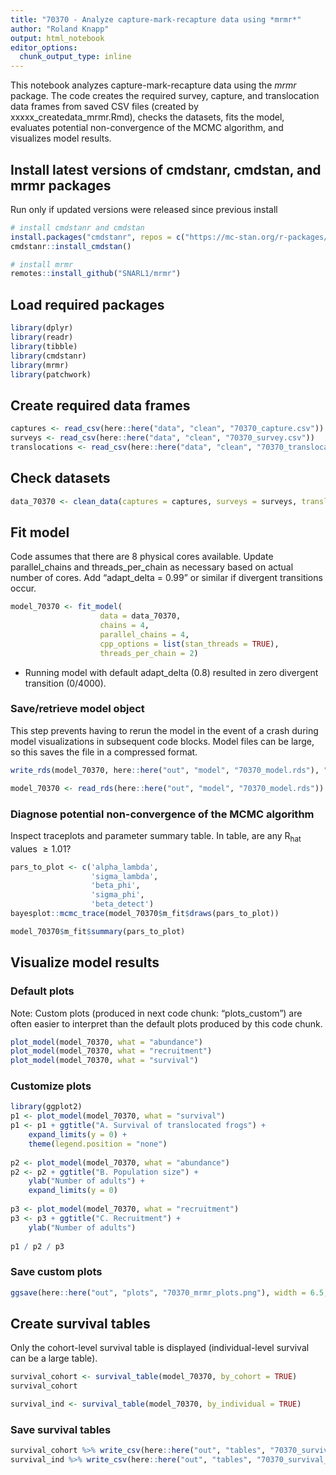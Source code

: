 ```yaml
---
title: "70370 - Analyze capture-mark-recapture data using *mrmr*"
author: "Roland Knapp"
output: html_notebook
editor_options: 
  chunk_output_type: inline
---
```

This notebook analyzes capture-mark-recapture data using the *mrmr* package. The code creates the required survey, capture, and translocation data frames from saved CSV files (created by xxxxx_createdata_mrmr.Rmd), checks the datasets, fits the model, evaluates potential non-convergence of the MCMC algorithm, and visualizes model results. 

## Install latest versions of cmdstanr, cmdstan, and mrmr packages
Run only if updated versions were released since previous install
```r
# install cmdstanr and cmdstan
install.packages("cmdstanr", repos = c("https://mc-stan.org/r-packages/", getOption("repos")))
cmdstanr::install_cmdstan()

# install mrmr
remotes::install_github("SNARL1/mrmr")
```

## Load required packages
```r
library(dplyr)
library(readr)
library(tibble)
library(cmdstanr)
library(mrmr)
library(patchwork)
```

## Create required data frames
```r
captures <- read_csv(here::here("data", "clean", "70370_capture.csv"))
surveys <- read_csv(here::here("data", "clean", "70370_survey.csv"))
translocations <- read_csv(here::here("data", "clean", "70370_translocation.csv"))
```

## Check datasets
```r
data_70370 <- clean_data(captures = captures, surveys = surveys, translocations = translocations)
```

## Fit model
Code assumes that there are 8 physical cores available. Update parallel_chains and threads_per_chain as necessary based on actual number of cores. 
Add "adapt_delta = 0.99" or similar if divergent transitions occur. 
```r
model_70370 <- fit_model(
                    data = data_70370, 
                    chains = 4, 
                    parallel_chains = 4, 
                    cpp_options = list(stan_threads = TRUE),
                    threads_per_chain = 2) 
```
* Running model with default adapt_delta (0.8) resulted in zero divergent transition (0/4000).

### Save/retrieve model object
This step prevents having to rerun the model in the event of a crash during model visualizations in subsequent code blocks. Model files can be large, so this saves the file in a compressed format.
```r
write_rds(model_70370, here::here("out", "model", "70370_model.rds"), "xz", compression = 9L)
```
```r
model_70370 <- read_rds(here::here("out", "model", "70370_model.rds"))
```

### Diagnose potential non-convergence of the MCMC algorithm
Inspect traceplots and parameter summary table. In table, are any R~hat~ values $\ge 1.01$?
```r
pars_to_plot <- c('alpha_lambda', 
                  'sigma_lambda', 
                  'beta_phi', 
                  'sigma_phi', 
                  'beta_detect')
bayesplot::mcmc_trace(model_70370$m_fit$draws(pars_to_plot))

model_70370$m_fit$summary(pars_to_plot)
```

## Visualize model results
### Default plots
Note: Custom plots (produced in next code chunk: "plots_custom") are often easier to interpret than the default plots produced by this code chunk.
```r
plot_model(model_70370, what = "abundance")
plot_model(model_70370, what = "recruitment")
plot_model(model_70370, what = "survival")
```

### Customize plots
```r
library(ggplot2)
p1 <- plot_model(model_70370, what = "survival") 
p1 <- p1 + ggtitle("A. Survival of translocated frogs") +
    expand_limits(y = 0) +
    theme(legend.position = "none")
  
p2 <- plot_model(model_70370, what = "abundance") 
p2 <- p2 + ggtitle("B. Population size") +
    ylab("Number of adults") + 
    expand_limits(y = 0)
  
p3 <- plot_model(model_70370, what = "recruitment")
p3 <- p3 + ggtitle("C. Recruitment") +
    ylab("Number of adults")
  
p1 / p2 / p3
```

### Save custom plots
```r
ggsave(here::here("out", "plots", "70370_mrmr_plots.png"), width = 6.5, height = 7.2)
```

## Create survival tables
Only the cohort-level survival table is displayed (individual-level survival can be a large table).
```r
survival_cohort <- survival_table(model_70370, by_cohort = TRUE)
survival_cohort

survival_ind <- survival_table(model_70370, by_individual = TRUE) 
```

### Save survival tables
```r
survival_cohort %>% write_csv(here::here("out", "tables", "70370_survival_cohort.csv"))
survival_ind %>% write_csv(here::here("out", "tables", "70370_survival_ind.csv"))
```
